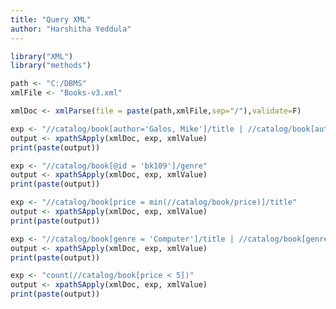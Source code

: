 ```yaml
---
title: "Query XML"
author: "Harshitha Yeddula"
---
```


```r
library("XML")
library("methods")

path <- "C:/DBMS"
xmlFile <- "Books-v3.xml"

xmlDoc <- xmlParse(file = paste(path,xmlFile,sep="/"),validate=F)
```

```r
exp <- "//catalog/book[author='Galos, Mike']/title | //catalog/book[author='Galos, Mike']/price"
output <- xpathSApply(xmlDoc, exp, xmlValue)
print(paste(output))
```

```r
exp <- "//catalog/book[@id = 'bk109']/genre"
output <- xpathSApply(xmlDoc, exp, xmlValue)
print(paste(output))
```

```r
exp <- "//catalog/book[price = min(//catalog/book/price)]/title"
output <- xpathSApply(xmlDoc, exp, xmlValue)
print(paste(output))
```

```r
exp <- "//catalog/book[genre = 'Computer']/title | //catalog/book[genre = 'Computer']/price"
output <- xpathSApply(xmlDoc, exp, xmlValue)
print(paste(output))
```

```r
exp <- "count(//catalog/book[price < 5])"
output <- xpathSApply(xmlDoc, exp, xmlValue)
print(paste(output))
```




